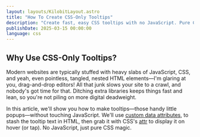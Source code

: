 ```yaml
---
layout: layouts/KilobitLayout.astro
title: "How To Create CSS-Only Tooltips"
description: "Create fast, easy CSS tooltips with no JavaScript. Pure CSS techniques for lightweight, working popups."
publishDate: 2025-03-15 00:00:00
language: css
---
```


## Why Use CSS-Only Tooltips?
Modern websites are typically stuffed with heavy slabs of JavaScript, CSS, and yeah, even pointless, tangled, nested HTML elements—I'm glaring at you, drag-and-drop editors! All that junk slows your site to a crawl, and nobody's got time for that. Ditching extra libraries keeps things fast and lean, so you're not piling on more digital deadweight.

In this article, we'll show you how to make tooltips—those handy little popups—without touching JavaScript. We'll use [custom data attributes](https://developer.mozilla.org/en-US/docs/Web/HTML/Global_attributes/data-*), to stash the tooltip text in HTML, then grab it with CSS's  [attr](https://developer.mozilla.org/en-US/docs/Web/CSS/attr) to display it on hover (or tap). No JavaScript, just pure CSS magic.


